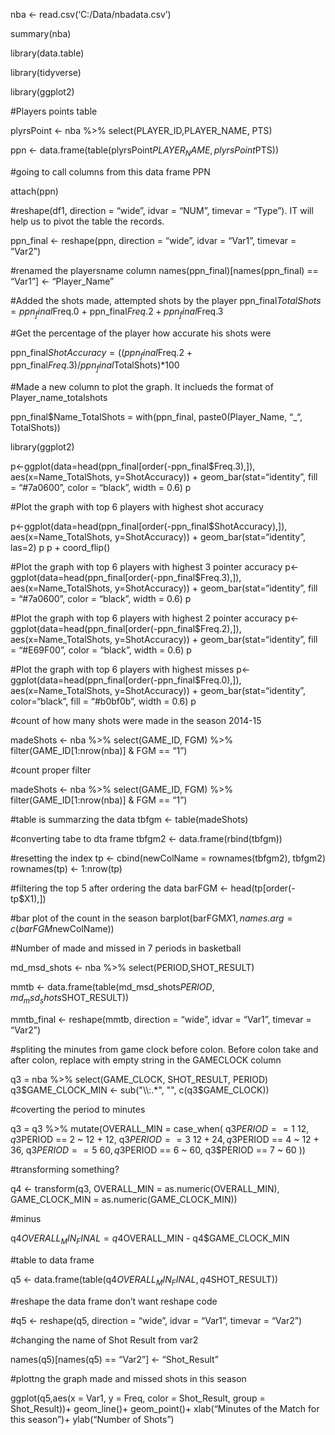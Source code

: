 
nba <- read.csv('C:/Data/nbadata.csv')

summary(nba)

library(data.table)

library(tidyverse)

library(ggplot2)

#Players points table


plyrsPoint <- nba %>% select(PLAYER_ID,PLAYER_NAME, PTS)

ppn <- data.frame(table(plyrsPoint$PLAYER_NAME, plyrsPoint$PTS))

#going to call columns from this data frame PPN

attach(ppn)


#reshape(df1, direction = "wide", idvar = "NUM", timevar = "Type"). IT will help us to pivot the table the records.

ppn_final <- reshape(ppn, direction = "wide", idvar = "Var1", timevar = "Var2")

#renamed the playersname column
names(ppn_final)[names(ppn_final) == "Var1"] <- "Player_Name"


#Added the shots made, attempted shots by the player
ppn_final$TotalShots = ppn_final$Freq.0 + ppn_final$Freq.2 + ppn_final$Freq.3


#Get the percentage of the player how accurate his shots were

ppn_final$ShotAccuracy = ((ppn_final$Freq.2 + ppn_final$Freq.3)/ppn_final$TotalShots)*100


#Made a new column to plot the graph. It inclueds the format of Player_name_totalshots

ppn_final$Name_TotalShots = with(ppn_final, paste0(Player_Name, "_", TotalShots))

library(ggplot2)

p<-ggplot(data=head(ppn_final[order(-ppn_final$Freq.3),]), aes(x=Name_TotalShots, y=ShotAccuracy)) +
  geom_bar(stat="identity", fill = "#7a0600", color = "black", width = 0.6)
p

#Plot the graph with top 6 players with highest shot accuracy

p<-ggplot(data=head(ppn_final[order(-ppn_final$ShotAccuracy),]), aes(x=Name_TotalShots, y=ShotAccuracy)) +
  geom_bar(stat="identity", las=2)
p
p + coord_flip()

#Plot the graph with top 6 players with highest 3 pointer accuracy
p<-ggplot(data=head(ppn_final[order(-ppn_final$Freq.3),]), aes(x=Name_TotalShots, y=ShotAccuracy)) +
  geom_bar(stat="identity", fill = "#7a0600", color = "black", width = 0.6)
p

#Plot the graph with top 6 players with highest 2 pointer accuracy
p<-ggplot(data=head(ppn_final[order(-ppn_final$Freq.2),]), aes(x=Name_TotalShots, y=ShotAccuracy)) +
  geom_bar(stat="identity", fill = "#E69F00", color = "black", width = 0.6)
p

#Plot the graph with top 6 players with highest misses
p<-ggplot(data=head(ppn_final[order(-ppn_final$Freq.0),]), aes(x=Name_TotalShots, y=ShotAccuracy)) +
  geom_bar(stat="identity", color="black", fill = "#b0bf0b", width = 0.6)
p

#count of how many shots were made in the season 2014-15 

madeShots <- nba %>% select(GAME_ID, FGM) %>% filter(GAME_ID[1:nrow(nba)] & FGM == "1")


#count proper filter

madeShots <- nba %>% select(GAME_ID, FGM) %>% filter(GAME_ID[1:nrow(nba)] & FGM == "1")

#table is summarzing the data
tbfgm <- table(madeShots)

#converting tabe to dta frame
tbfgm2 <- data.frame(rbind(tbfgm))

#resetting the index
tp <- cbind(newColName = rownames(tbfgm2), tbfgm2)
rownames(tp) <- 1:nrow(tp)

#filtering the top 5 after ordering the data
barFGM <- head(tp[order(-tp$X1),])

#bar plot of the count in the season
barplot(barFGM$X1, names.arg = c(barFGM$newColName))


#Number of made and missed in 7 periods in basketball

md_msd_shots <- nba %>% select(PERIOD,SHOT_RESULT)

mmtb <- data.frame(table(md_msd_shots$PERIOD, md_msd_shots$SHOT_RESULT))

mmtb_final <- reshape(mmtb, direction = "wide", idvar = "Var1", timevar = "Var2")


#spliting the minutes from game clock before colon. Before colon take and after colon, replace with empty string in the GAMECLOCK column

q3 = nba %>% select(GAME_CLOCK, SHOT_RESULT, PERIOD)
q3$GAME_CLOCK_MIN <- sub("\\:.*", "", c(q3$GAME_CLOCK))

#coverting the period to minutes


q3 = q3 %>% mutate(OVERALL_MIN = case_when(
  q3$PERIOD == 1 ~ 12 ,
  q3$PERIOD == 2 ~ 12  + 12,
  q3$PERIOD == 3 ~ 12  + 24,
  q3$PERIOD == 4 ~ 12  + 36,
  q3$PERIOD == 5 ~ 60,
  q3$PERIOD == 6 ~ 60,
  q3$PERIOD == 7 ~ 60
))

#transforming something?

q4 <- transform(q3, OVERALL_MIN = as.numeric(OVERALL_MIN), 
                GAME_CLOCK_MIN = as.numeric(GAME_CLOCK_MIN))

#minus

q4$OVERALL_MIN_FINAL = q4$OVERALL_MIN - q4$GAME_CLOCK_MIN


#table to data frame

q5 <- data.frame(table(q4$OVERALL_MIN_FINAL, q4$SHOT_RESULT))

#reshape the data frame don't want reshape code

#q5 <- reshape(q5, direction = "wide", idvar = "Var1", timevar = "Var2")

#changing the name of Shot Result from var2

names(q5)[names(q5) == "Var2"] <- "Shot_Result"

#plottng the graph made and missed shots in this season


ggplot(q5,aes(x = Var1, y = Freq, color = Shot_Result, group = Shot_Result))+
  geom_line()+
  geom_point()+
  xlab("Minutes of the Match for this season")+
  ylab("Number of Shots")

